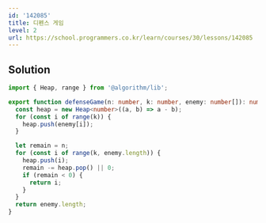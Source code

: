 ```yaml
---
id: '142085'
title: 디펜스 게임
level: 2
url: https://school.programmers.co.kr/learn/courses/30/lessons/142085
---
```


## Solution

```typescript filename="solution.ts" copy
import { Heap, range } from '@algorithm/lib';

export function defenseGame(n: number, k: number, enemy: number[]): number {
  const heap = new Heap<number>((a, b) => a - b);
  for (const i of range(k)) {
    heap.push(enemy[i]);
  }

  let remain = n;
  for (const i of range(k, enemy.length)) {
    heap.push(i);
    remain -= heap.pop() || 0;
    if (remain < 0) {
      return i;
    }
  }
  return enemy.length;
}
```

